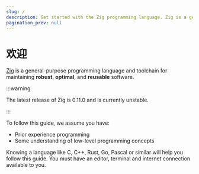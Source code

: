 ```yaml
---
slug: /
description: Get started with the Zig programming language. Zig is a general-purpose programming language and toolchain for maintaining robust, optimal, and reusable software.
pagination_prev: null
---
```


# 欢迎

[Zig](https://ziglang.org) is a general-purpose programming language and
toolchain for maintaining **robust**, **optimal**, and **reusable** software.

:::warning

The latest release of Zig is 0.11.0 and is currently unstable.

:::

To follow this guide, we assume you have:

- Prior experience programming
- Some understanding of low-level programming concepts

Knowing a language like C, C++, Rust, Go, Pascal or similar will help you follow
this guide. You must have an editor, terminal and internet connection available
to you.
